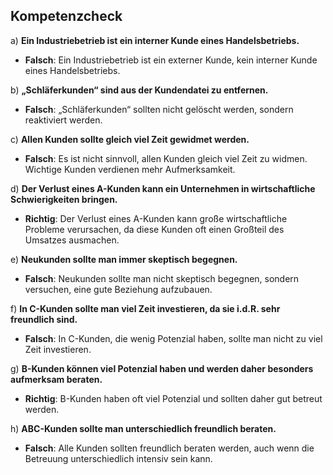 ## Kompetenzcheck

a) **Ein Industriebetrieb ist ein interner Kunde eines Handelsbetriebs.**

- **Falsch**: Ein Industriebetrieb ist ein externer Kunde, kein interner Kunde eines Handelsbetriebs.

b) **„Schläferkunden“ sind aus der Kundendatei zu entfernen.**

- **Falsch**: „Schläferkunden“ sollten nicht gelöscht werden, sondern reaktiviert werden.

c) **Allen Kunden sollte gleich viel Zeit gewidmet werden.**

- **Falsch**: Es ist nicht sinnvoll, allen Kunden gleich viel Zeit zu widmen. Wichtige Kunden verdienen mehr Aufmerksamkeit.

d) **Der Verlust eines A-Kunden kann ein Unternehmen in wirtschaftliche Schwierigkeiten bringen.**

- **Richtig**: Der Verlust eines A-Kunden kann große wirtschaftliche Probleme verursachen, da diese Kunden oft einen Großteil des Umsatzes ausmachen.

e) **Neukunden sollte man immer skeptisch begegnen.**

- **Falsch**: Neukunden sollte man nicht skeptisch begegnen, sondern versuchen, eine gute Beziehung aufzubauen.

f) **In C-Kunden sollte man viel Zeit investieren, da sie i.d.R. sehr freundlich sind.**

- **Falsch**: In C-Kunden, die wenig Potenzial haben, sollte man nicht zu viel Zeit investieren.

g) **B-Kunden können viel Potenzial haben und werden daher besonders aufmerksam beraten.**

- **Richtig**: B-Kunden haben oft viel Potenzial und sollten daher gut betreut werden.

h) **ABC-Kunden sollte man unterschiedlich freundlich beraten.**

- **Falsch**: Alle Kunden sollten freundlich beraten werden, auch wenn die Betreuung unterschiedlich intensiv sein kann.
